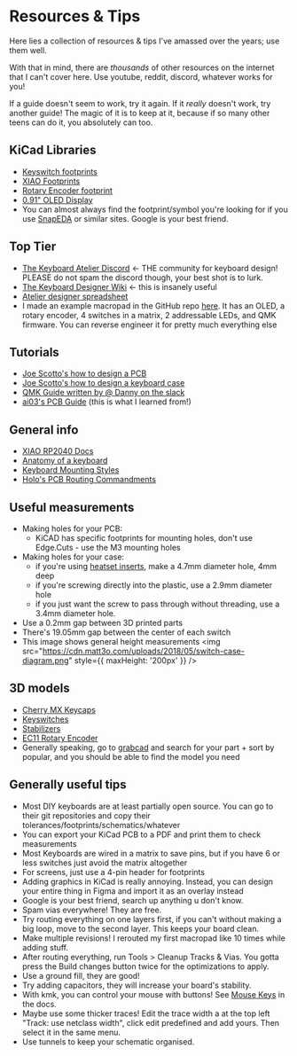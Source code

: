 # Resources & Tips
Here lies a collection of resources & tips I've amassed over the years; use them well.

With that in mind, there are *thousands* of other resources on the internet that I can't cover here. Use youtube, reddit, discord, whatever works for you!

If a guide doesn't seem to work, try it again. If it *really* doesn't work, try another guide! The magic of it is to keep at it, because if so many other teens can do it, you absolutely can too.

## KiCad Libraries
- [Keyswitch footprints](https://github.com/ai03-2725/MX_V2)
- [XIAO Footprints](https://github.com/Seeed-Studio/OPL_Kicad_Library)
- [Rotary Encoder footprint](https://kicad.github.io/footprints/Rotary_Encoder)
- [0.91" OLED Display](https://github.com/gorbachev/KiCad-SSD1306-0.91-OLED-4pin-128x32.pretty/blob/master/SSD1306-0.91-OLED-4pin-128x32.kicad_mod)
- You can almost always find the footprint/symbol you're looking for if you use [SnapEDA](https://www.snapeda.com/) or similar sites. Google is your best friend.
 
## Top Tier
- [The Keyboard Atelier Discord](https://kbatelier.org/) \<- THE community for keyboard design! PLEASE do not spam the discord though, your best shot is to lurk.
- [The Keyboard Designer Wiki](https://wiki.ai03.com/books) \<- this is insanely useful
- [Atelier designer spreadsheet](https://docs.google.com/spreadsheets/d/1K0jNUZzxTTMkgzo043dxc4vBEOrxNa8jVf4VHk-B27U/edit?gid=0#gid=0)
- I made an example macropad in the GitHub repo [here](https://github.com/hackclub/hackpad/tree/03a6a5542e0cffbb43e530b67994741fcccb205e/hackpads/orpheuspad).
It has an OLED, a rotary encoder, 4 switches in a matrix, 2 addressable LEDs, and QMK firmware. You can reverse engineer it for pretty much everything else

## Tutorials
- [Joe Scotto's how to design a PCB](https://www.youtube.com/watch?v=8WXpGTIbxlQ)
- [Joe Scotto's how to design a keyboard case](https://www.youtube.com/watch?v=7azQkSu0m_U)
- [QMK Guide written by @ Danny on the slack](https://docs.google.com/document/d/1JV8aVDMf2TwetxhckK0Wdf9FykIQtn7HA-_w5BLeQas/edit?usp=sharing)
- [ai03's PCB Guide](https://wiki.ai03.com/books/pcb-design) (this is what I learned from!)

## General info
- [XIAO RP2040 Docs](https://wiki.seeedstudio.com/XIAO-RP2040/)
- [Anatomy of a keyboard](https://matt3o.com/anatomy-of-a-keyboard/)
- [Keyboard Mounting Styles](https://www.keyboard.university/200-courses/keyboard-mounting-styles-4lpp7)
- [Holo's PCB Routing Commandments](https://libsharedobject.so/howsmypcb.html)

## Useful measurements
- Making holes for your PCB:
    - KiCAD has specific footprints for mounting holes, don't use Edge.Cuts - use the M3 mounting holes
- Making holes for your case:
    - if you're using [heatset inserts](https://www.aliexpress.us/item/2255800046543591.html), make a 4.7mm diameter hole, 4mm deep
    - if you're screwing directly into the plastic, use a 2.9mm diameter hole
    - if you just want the screw to pass through without threading, use a 3.4mm diameter hole.
- Use a 0.2mm gap between 3D printed parts
- There's 19.05mm gap between the center of each switch
- This image shows general height measurements
<img src="https://cdn.matt3o.com/uploads/2018/05/switch-case-diagram.png" style={{ maxHeight: '200px' }} />

## 3D models
- [Cherry MX Keycaps](https://github.com/hineybush/CherryMX)
- [Keyswitches](https://grabcad.com/library/cherry-mx-switches-mx-1)
- [Stabilizers](https://grabcad.com/library/cherry-mx-stabilizer-mx-1)
- [EC11 Rotary Encoder](https://grabcad.com/library/rotary-encoder-17)
- Generally speaking, go to [grabcad](https://grabcad.com/library) and search for your part + sort by popular, and you should be able to find the model you need

## Generally useful tips
- Most DIY keyboards are at least partially open source.
You can go to their git repositories and copy their tolerances/footprints/schematics/whatever
- You can export your KiCad PCB to a PDF and print them to check measurements
- Most Keyboards are wired in a matrix to save pins, but if you have 6 or less switches just avoid the matrix altogether
- For screens, just use a 4-pin header for footprints
- Adding graphics in KiCad is really annoying. Instead, you can design your entire thing in Figma and import it as an overlay instead
- Google is your best friend, search up anything u don't know.
- Spam vias everywhere! They are free.
- Try routing everything on one layers first, if you can't without making a big loop, move to the second layer. This keeps your board clean.
- Make multiple revisions! I rerouted my first macropad like 10 times while adding stuff.
- After routing everything, run Tools > Cleanup Tracks & Vias. You gotta press the Build changes button twice for the optimizations to apply.
- Use a ground fill, they are good!
- Try adding capacitors, they will increase your board's stability.
- With kmk, you can control your mouse with buttons! See [Mouse Keys](https://github.com/KMKfw/kmk_firmware/blob/main/docs/en/mouse_keys.md) in the docs.
- Maybe use some thicker traces! Edit the trace width a at the top left "Track: use netclass width", click edit predefined and add yours. Then select it in the same menu.
- Use tunnels to keep your schematic organised.
